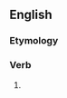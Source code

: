 ==English==

===Etymology===
{{suffix|en|melt|eth|nocat=1}}

===Verb===
{{head|en|verb form}}

# {{en-archaic third-person singular of|melt}}
